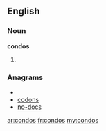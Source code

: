 ==English==
===Noun===
'''condos'''
# {{plural of|[[condo]]}}

===Anagrams===
* {{alphagram|cdnoos}}
* [[codons#English|codons]]
* [[no-docs#English|no-docs]]

[[ar:condos]]
[[fr:condos]]
[[my:condos]]